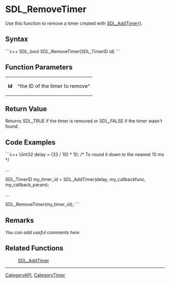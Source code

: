 <!-- pragma section-numbers off -->
<!-- pragma camelcase off -->

= SDL_RemoveTimer =
Use this function to remove a timer created with [[SDL_AddTimer]]().


== Syntax ==
```c++
SDL_bool SDL_RemoveTimer(SDL_TimerID id)
```

== Function Parameters ==
{|
|'''id'''
|^the ID of the timer to remove^
|}

== Return Value ==
Returns SDL_TRUE if the timer is removed or SDL_FALSE if the timer wasn't found.

== Code Examples ==
```c++
Uint32 delay = (33 / 10) * 10;  /* To round it down to the nearest 10 ms */

...

SDL_TimerID my_timer_id = SDL_AddTimer(delay, my_callbackfunc, my_callback_param);

...

SDL_RemoveTimer(my_timer_id);
```

== Remarks ==
''You can add useful comments here''

== Related Functions ==
:[[SDL_AddTimer]]

----
[[CategoryAPI]], [[CategoryTimer]]
